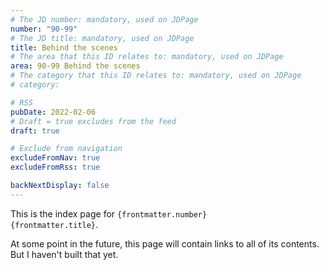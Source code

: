 ```yaml
---
# The JD number: mandatory, used on JDPage
number: "90-99"
# The JD title: mandatory, used on JDPage
title: Behind the scenes
# The area that this ID relates to: mandatory, used on JDPage
area: 90-99 Behind the scenes
# The category that this ID relates to: mandatory, used on JDPage
# category:

# RSS
pubDate: 2022-02-06
# Draft = true excludes from the feed
draft: true

# Exclude from navigation
excludeFromNav: true
excludeFromRss: true

backNextDisplay: false
---
```


This is the index page for <code>{frontmatter.number} {frontmatter.title}</code>.

At some point in the future, this page will contain links to all of its contents. But I haven't built that yet.
